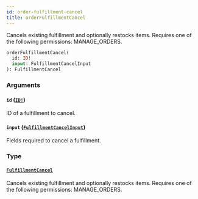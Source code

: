 ```yaml
---
id: order-fulfillment-cancel
title: orderFulfillmentCancel
---
```


Cancels existing fulfillment and optionally restocks items. Requires one of the following permissions: MANAGE_ORDERS.

```graphql
orderFulfillmentCancel(
  id: ID!
  input: FulfillmentCancelInput
): FulfillmentCancel

```

### Arguments

#### `id` ([`ID!`](../../../developer/api-reference/scalars/id))

ID of a fulfillment to cancel.

#### `input` ([`FulfillmentCancelInput`](../../../developer/api-reference/inputs/fulfillment-cancel-input))

Fields required to cancel a fulfillment.

### Type

#### [`FulfillmentCancel`](../../../developer/api-reference/objects/fulfillment-cancel)

Cancels existing fulfillment and optionally restocks items. Requires one of the following permissions: MANAGE_ORDERS.

